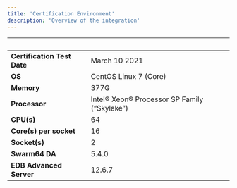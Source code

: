 ```yaml
---
title: 'Certification Environment'
description: 'Overview of the integration'
---
```


|  &nbsp;    | &nbsp; |
| ----------- | ----------- |
| **Certification Test Date**      | March 10 2021       |
| **OS**      |  CentOS Linux 7 (Core)      |
| **Memory**      |  377G     |
| **Processor**   |  Intel® Xeon® Processor SP Family (“Skylake”)       |
| **CPU(s)**   |  64     |
| **Core(s) per socket**  |  16     |
| **Socket(s)**  |  2     |
| **Swarm64 DA**  |  5.4.0     |
| **EDB Advanced Server**  |  12.6.7     |
